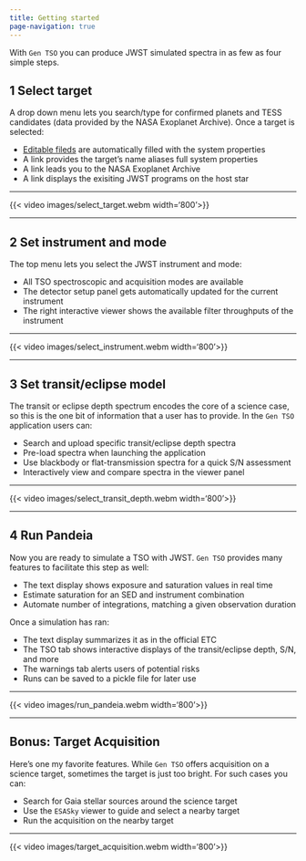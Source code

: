 ```yaml
---
title: Getting started
page-navigation: true
---
```


With `Gen TSO` you can produce JWST simulated spectra in as few as four simple steps.

## 1 Select target

A drop down menu lets you search/type for confirmed planets and TESS candidates
(data provided by the NASA Exoplanet Archive).  Once a target is selected:

- [Editable fileds](select_target.qmd) are automatically filled with the system properties
- A link provides the target's name aliases full system properties
- A link leads you to the NASA Exoplanet Archive
- A link displays the exisiting JWST programs on the host star

---

{{< video images/select_target.webm width='800'>}}

---

## 2 Set instrument and mode

The top menu lets you select the JWST instrument and mode:

- All TSO spectroscopic and acquisition modes are available
- The detector setup panel gets automatically updated for the current instrument
- The right interactive viewer shows the available filter throughputs of the instrument

---

{{< video images/select_instrument.webm width='800'>}}

---

## 3 Set transit/eclipse model

The transit or eclipse depth spectrum encodes the core of a science case,
so this is the one bit of information that a user has to provide.
In the `Gen TSO` application users can:

- Search and upload specific transit/eclipse depth spectra
- Pre-load spectra when launching the application
- Use blackbody or flat-transmission spectra for a quick S/N assessment
- Interactively view and compare spectra in the viewer panel

---

{{< video images/select_transit_depth.webm width='800'>}}

---


## 4 Run Pandeia

Now you are ready to simulate a TSO with JWST.  `Gen TSO` provides many
features to facilitate this step as well:

- The text display shows exposure and saturation values in real time
- Estimate saturation for an SED and instrument combination
- Automate number of integrations, matching a given observation duration

Once a simulation has ran:

- The text display summarizes it as in the official ETC
- The TSO tab shows interactive displays of the transit/eclipse depth, S/N, and more
- The warnings tab alerts users of potential risks
- Runs can be saved to a pickle file for later use

---

{{< video images/run_pandeia.webm width='800'>}}

---


## Bonus: Target Acquisition

Here's one my favorite features.  While `Gen TSO` offers acquisition on a
science target, sometimes the target is just too bright.  For such cases you can:

- Search for Gaia stellar sources around the science target
- Use the `ESASky` viewer to guide and select a nearby target
- Run the acquisition on the nearby target

---

{{< video images/target_acquisition.webm width='800'>}}



